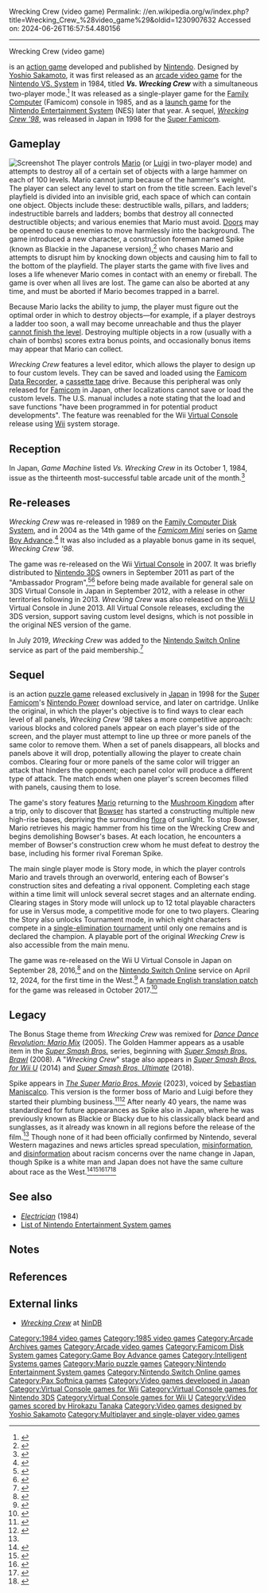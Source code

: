Wrecking Crew (video game)
Permalink: //en.wikipedia.org/w/index.php?title=Wrecking_Crew_%28video_game%29&oldid=1230907632
Accessed on: 2024-06-26T16:57:54.480156



------
Wrecking Crew (video game)
{{Short description|1985 video game}}
{{Use mdy dates|date=December 2023}}
{{More citations needed|date=July 2008}}
{{Infobox video game
| title = Wrecking Crew
| image = Wrecking Crew cover.jpg
| caption = North American box art
| developer = [[Nintendo R&D1]]<ref>{{cite magazine |magazine=[[Nintendo Dream]] |script-title=ja:やればやるほどディスクシステムインタビュー(前編) |pages=96–103 |date=August 6, 2004 |issue=118 |language=ja |publisher=Mainichi Communications Inc.}}</ref>
| publisher = [[Nintendo]]
| producer = [[Gunpei Yokoi]]
| director = [[Satoru Okada]]
| composer = [[Hirokazu Tanaka]]<ref>{{cite AV media notes |url=http://vgmdb.net/album/404 |title=Famicom 20th Anniversary Original Sound Tracks Vol. 1 |year=2004 |publisher=Scitron Digital Contents Inc.}}</ref>
| series = ''[[Mario (franchise)|Mario]]''
| platforms = {{cslist
 | [[Arcade video game|Arcade]]
 | [[Famicom/NES]]
 | [[Famicom Disk System]]
 | [[Game Boy Advance]]
 }}
| released = {{Collapsible list
 | title = July 26, 1984
 | '''Arcade (''Vs. Wrecking Crew'')''' {{vgrelease|JP|July 26, 1984<ref>{{cite web|url=http://www.flyerfever.com/post/94727731278/vs-wrecking-crew|title=Flyer Fever - Vs. Wrecking Crew (Japan, Flyer 1)|access-date=September 2, 2017|archive-url=https://web.archive.org/web/20180720022451/https://www.flyerfever.com/post/94727731278/vs-wrecking-crew|archive-date=July 20, 2018|url-status=dead}}</ref>|NA|September 1984<ref name="Akagi">{{cite book |last1=Akagi |first1=Masumi |title=アーケードTVゲームリスト国内•海外編(1971-2005) |trans-title=Arcade TV Game List: Domestic • Overseas Edition (1971-2005) |date=October 13, 2006 |publisher=Amusement News Agency |language=ja |location=Japan |isbn=978-4990251215 |page=128 |url=https://archive.org/details/ArcadeGameList1971-2005/page/n129}}</ref>|WW|1985}}
 | '''Famicom/NES''' {{vgrelease|JP|May 26, 1985{{efn|Limited release on May 26, 1985.<ref>{{cite web |title=Wrecking Crew (Registration Number PA0000287352) |url=https://cocatalog.loc.gov |website=[[United States Copyright Office]] |access-date=June 15, 2021}}</ref> Wide release on June 18, 1985.<ref>{{cite tweet|title=1985年のきょう『レッキングクルー』(Wrecking Crew)ファミコン版が発売!! |trans-title=Today in 1985, the Famicom version of "Wrecking Crew" was on sale!! |user=Sora_Sakurai|number=1405737035445452800|lang=ja |access-date=June 18, 2021}}</ref>}}|NA|October 18, 1985<ref>{{cite web|url=https://www.wired.com/2010/10/1018nintendo-nes-launches/ |title=October 18, 1985: Nintendo Entertainment System Launches |last=Kohler |first=Chris |publisher=Wired |date=October 18, 2010|access-date=June 8, 2022}}</ref>|EU|October 15, 1987}}
 | '''Famicom Disk System''' {{vgrelease|JP|February 3, 1989<ref name="NinDB">{{cite web |url=http://www.nindb.net/game/wrecking-crew.html |title=Wrecking Crew |publisher=NinDB |access-date=October 27, 2011 |archive-date=December 25, 2011 |archive-url=https://web.archive.org/web/20111225150047/http://nindb.net/game/wrecking-crew.html |url-status=dead }}</ref>}}
 | '''Game Boy Advance''' {{vgrelease|JP|May 21, 2004<ref name=NinDB/>}}
 }}
| genre = [[Action game|Action]], [[Puzzle video game|puzzle]]
| modes = [[Single-player video game|Single-player]], [[Multiplayer video game|multiplayer]]
| arcade system = [[Nintendo VS. System]]
| designer = [[Yoshio Sakamoto]]<ref name="design">{{cite magazine |url=https://www.wired.com/2010/04/sakamoto/ |title=Q&A: Metroid Creator's Early 8-Bit Days at Nintendo |first=Chris |last=Kohler |date=April 7, 2010 |magazine=[[Wired (magazine)|Wired: GameLife]] |publisher=[[Condé Nast Digital]] |access-date=June 8, 2022}}</ref><br>[[Makoto Kano (video game designer)|Makoto Kanoh]]
| programmer = Toshiyuki Nakamura<br>Yase Sobajima<br>Kenji Imai
}}

{{nihongo foot|'''''Wrecking Crew'''''|レッキングクルー|Rekkingu Kurū|lead=yes|group=lower-alpha}} is an [[action game]] developed and published by [[Nintendo]]. Designed by [[Yoshio Sakamoto]], it was first released as an [[arcade video game]] for the [[Nintendo VS. System]] in 1984, titled '''''Vs. Wrecking Crew''''' with a simultaneous two-player mode.<ref>{{cite web|title=Vs. Wrecking Crew|url=http://i.gamersfeed.com/game/29966/Vs.-Wrecking-Crew/home|publisher=iBomb|access-date=October 27, 2011|archive-date=April 25, 2012|archive-url=https://web.archive.org/web/20120425112128/http://i.gamersfeed.com/game/29966/Vs.-Wrecking-Crew/home|url-status=dead}}</ref> It was released as a single-player game for the [[Family Computer]] (Famicom) console in 1985, and as a [[launch game]] for the [[Nintendo Entertainment System]] (NES) later that year. A sequel, ''[[#Sequel|Wrecking Crew '98]]'', was released in Japan in 1998 for the [[Super Famicom]].

==Gameplay==
[[File:Wrecking Crew gameplay.png|thumb|left|Screenshot]]
The player controls [[Mario]] (or [[Luigi]] in two-player mode) and attempts to destroy all of a certain set of objects with a large hammer on each of 100 levels. Mario cannot jump because of the hammer's weight. The player can select any level to start on from the title screen. Each level's playfield is divided into an invisible grid, each space of which can contain one object. Objects include these: destructible walls, pillars, and ladders; indestructible barrels and ladders; bombs that destroy all connected destructible objects; and various enemies that Mario must avoid. [[Door]]s may be opened to cause enemies to move harmlessly into the background. The game introduced a new character, a construction foreman named Spike (known as Blackie in the Japanese version),<ref name="TimeExtension">{{cite web |last1=Yarwood |first1=Jack |title=Nintendo Changes Japanese Name Of Spike For The Super Mario Bros. Movie |url=https://www.timeextension.com/news/2023/04/nintendo-changes-japanese-name-of-spike-for-the-super-mario-bros-movie |website=Time Extension |publisher=[[Hookshot Media]] |access-date=April 20, 2023 |date=April 20, 2023}}</ref> who chases Mario and attempts to disrupt him by knocking down objects and causing him to fall to the bottom of the playfield. The player starts the game with five lives and loses a life whenever Mario comes in contact with an enemy or fireball. The game is over when all lives are lost. The game can also be aborted at any time, and must be aborted if Mario becomes trapped in a barrel.

Because Mario lacks the ability to jump, the player must figure out the optimal order in which to destroy objects—for example, if a player destroys a ladder too soon, a wall may become unreachable and thus the player [[softlock|cannot finish the level]]. Destroying multiple objects in a row (usually with a chain of bombs) scores extra bonus points, and occasionally bonus items may appear that Mario can collect.

''Wrecking Crew'' features a level editor, which allows the player to design up to four custom levels. They can be saved and loaded using the [[Famicom Data Recorder]], a [[compact cassette|cassette tape]] drive. Because this peripheral was only released for [[Nintendo Entertainment System|Famicom]] in Japan, other localizations cannot save or load the custom levels. The U.S. manual includes a note stating that the load and save functions "have been programmed in for potential product developments". The feature was reenabled for the Wii [[Virtual Console]] release using [[Wii]] system storage.{{Citation needed|date=June 2015}}

==Reception==
In Japan, ''Game Machine'' listed ''Vs. Wrecking Crew'' in its October 1, 1984, issue as the thirteenth most-successful table arcade unit of the month.<ref>{{cite magazine|title=Game Machine's Best Hit Games 25 - テーブル型TVゲーム機 (Table Videos)|magazine=Game Machine|issue=245|publisher=Amusement Press|date=October 1, 1984|page=35|lang=ja}}</ref>

==Re-releases==
''Wrecking Crew'' was re-released in 1989 on the [[Family Computer Disk System]], and in 2004 as the 14th game of the ''[[Classic NES Series|Famicom Mini]]'' series on [[Game Boy Advance]].<ref>{{cite web|last=Giffords|first=Kevin|title=Wrecking Crew (Famicom Mini 14)|url=http://www.1up.com/reviews/wrecking-crew-famicom-mini-14|publisher=1up.com|date=January 1, 2000|url-status=dead|archive-url=https://web.archive.org/web/20120716190109/http://www.1up.com/reviews/wrecking-crew-famicom-mini-14|archive-date=July 16, 2012}}</ref> It was also included as a playable bonus game in its sequel, ''Wrecking Crew '98''.

The game was re-released on the Wii [[Virtual Console]] in 2007. It was briefly distributed to [[Nintendo 3DS]] owners in September 2011 as part of the "Ambassador Program",<ref name="ambreward">{{cite web | url=https://www.ign.com/articles/2011/08/30/nintendo-3ds-ambassadors-behold-your-final-five-nes-rewards | last=Thomas | first=Lucas M. | title=Nintendo 3DS Ambassadors, Behold Your Final Five NES Rewards | date=August 30, 2011 | access-date=November 26, 2021}}</ref><ref>{{cite web|author=Luke|title=3DS Ambassador Games Impressions - Super Balloon Wrecking Bros.|url=https://forkthisllama.blogspot.com/2011/09/3ds-ambassador-games-impressions-super.html|work=ForkThisLlama|access-date=September 7, 2011}}</ref> before being made available for general sale on 3DS Virtual Console in Japan in September 2012, with a release in other territories following in 2013. ''Wrecking Crew'' was also released on the [[Wii U]] Virtual Console in June 2013. All Virtual Console releases, excluding the 3DS version, support saving custom level designs, which is not possible in the original NES version of the game.

In July 2019, ''Wrecking Crew'' was added to the [[Nintendo Switch Online]] service as part of the paid membership.<ref>{{Cite web |last=Good |first=Owen S. |date=July 10, 2019 |title=Donkey Kong 3, Wrecking Crew join NES library for Switch Online |url=https://www.polygon.com/nintendo-switch/2019/7/10/20688980/nintendo-switch-online-nes-classics-list-july-2019-wrecking-crew-donkey-kong-3 |access-date=March 26, 2023 |website=Polygon |language=en-US}}</ref>

==Sequel==
{{Infobox video game
| title = Wrecking Crew '98
| image = <!-- DO NOT ADD IMAGE PER FFD; see talk page -->
| developer = {{ubl|[[Nintendo Research & Development 1|Nintendo R&D1]]|Pax Softnica}}
| publisher = [[Nintendo]]
| director = Eiko Takahashi
| producer = Tatsuya Hishida
| designer = {{ubl|Eiko Takahashi|Noriyuki Enoki|Naoki Watanabe|Takashi Kouyama|Reiko Kajigaya}}
| programmer = {{ubl|Narumi Nakashima|Taisuke Araki|Hirotaka Katoh}}
| composer = {{ubl|[[Hirokazu Tanaka]]|Takane Okubo}}
| released = '''Nintendo Power''' ('''SFC''')<ref name="NinDB98">{{cite web |url=http://www.nindb.net/snes/wrecking-crew-98/index.html |title=Wrecking Crew '98 |publisher=NinDB |access-date=October 27, 2011}}</ref>{{vgrelease|JP|January 1, 1998}}'''Super Famicom'''<ref name=NinDB98 /> {{vgrelease|JP|May 23, 1998}}
| genre = [[Action game|Action]], [[Puzzle video game|puzzle]]
| modes = [[Single-player]], [[multiplayer]]
| series = ''[[Mario (franchise)|Mario]]''
| platforms = [[Super Nintendo Entertainment System|Super Famicom]]
}}

{{nihongo foot|'''''Wrecking Crew '98'''''|レッキングクルー'98|Rekkingu Kurū Nainti Eito|lead=yes|group=lower-alpha}} is an action [[Puzzle video game|puzzle game]] released exclusively in [[Japan]] in 1998 for the [[Super Nintendo Entertainment System|Super Famicom]]'s [[Nintendo Power (cartridge)|Nintendo Power]] download service, and later on cartridge. Unlike the original, in which the player's objective is to find ways to clear each level of all panels, ''Wrecking Crew '98'' takes a more competitive approach: various blocks and colored panels appear on each player's side of the screen, and the player must attempt to line up three or more panels of the same color to remove them. When a set of panels disappears, all blocks and panels above it will drop, potentially allowing the player to create chain combos. Clearing four or more panels of the same color will trigger an attack that hinders the opponent; each panel color will produce a different type of attack. The match ends when one player's screen becomes filled with panels, causing them to lose.

The game's story features [[Mario]] returning to the [[Mushroom Kingdom]] after a trip, only to discover that [[Bowser]] has started a constructing multiple new high-rise bases, depriving the surrounding [[flora (plants)|flora]] of sunlight. To stop Bowser, Mario retrieves his magic hammer from his time on the Wrecking Crew and begins demolishing Bowser's bases. At each location, he encounters a member of Bowser's construction crew whom he must defeat to destroy the base, including his former rival Foreman Spike.

The main single player mode is Story mode, in which the player controls Mario and travels through an overworld, entering each of Bowser's construction sites and defeating a rival opponent. Completing each stage within a time limit will unlock several secret stages and an alternate ending. Clearing stages in Story mode will unlock up to 12 total playable characters for use in Versus mode, a competitive mode for one to two players. Clearing the Story also unlocks Tournament mode, in which eight characters compete in a [[single-elimination tournament]] until only one remains and is declared the champion. A playable port of the original ''Wrecking Crew'' is also accessible from the main menu.

The game was re-released on the Wii U Virtual Console in Japan on September 28, 2016,<ref>{{cite web |title=レッキングクルー'98 - Wii U|url=https://www.nintendo.co.jp/titles/20010000014447 |website=任天堂ホームページ |access-date=April 12, 2024 |date=September 28, 2016 |lang=ja}}</ref> and on the [[Nintendo Switch Online]] service on April 12, 2024, for the first time in the West.<ref>{{cite news |last=Doolan |first=Liam |title=Nintendo Expands Switch Online's SNES Library With Three More Titles |url=https://www.nintendolife.com/news/2024/04/nintendo-expands-switch-onlines-snes-library-with-three-more-titles |access-date=April 12, 2024 |work=Nintendo Life |date=April 12, 2024}}</ref> A [[fan translation of video games|fanmade English translation patch]] for the game was released in October 2017.<ref>{{cite news |last=Lopes |first=Gonçalo |title=English Translation Released for Super Famicom Exclusive Wrecking Crew '98 |url=https://www.nintendolife.com/news/2017/10/english_translation_released_for_super_famicom_exclusive_wrecking_crew_98 |access-date=April 12, 2024 |work=Nintendo Life |date=October 4, 2017}}</ref>

==Legacy==
The Bonus Stage theme from ''Wrecking Crew'' was remixed for ''[[Dance Dance Revolution: Mario Mix]]'' (2005).{{citation needed|date=October 2011}} The Golden Hammer appears as a usable item in the ''[[Super Smash Bros.]]'' series, beginning with ''[[Super Smash Bros. Brawl]]'' (2008).{{citation needed|date=October 2011}} A "''Wrecking Crew''" stage also appears in ''[[Super Smash Bros. for Nintendo 3DS and Wii U|Super Smash Bros. for Wii U]]'' (2014) and ''[[Super Smash Bros. Ultimate]]'' (2018).{{citation needed|date=January 2019}}

Spike appears in ''[[The Super Mario Bros. Movie]]'' (2023), voiced by [[Sebastian Maniscalco]]. This version is the former boss of Mario and Luigi before they started their plumbing business.<ref>{{cite web|url=https://www.nintendoenthusiast.com/sebastian-maniscalco-will-voice-spike-in-illumination-super-mario-movie/|title=Sebastian Maniscalco will voice 'Spike' in Illumination Super Mario movie|last=Ditchfield|first=Jaime|date=August 9, 2021|access-date=August 10, 2021|archive-date=August 24, 2021|archive-url=https://web.archive.org/web/20210824205410/https://www.nintendoenthusiast.com/sebastian-maniscalco-will-voice-spike-in-illumination-super-mario-movie/|url-status=dead}}</ref><ref>{{cite web |title=Super Mario Bros. Plumbing |url=https://www.smbplumbing.com/ |access-date=February 12, 2023}}</ref> After nearly 40 years, the name was standardized for future appearances as Spike also in Japan, where he was previously known as Blackie or Blacky due to his classically black beard and sunglasses, as it already was known in all regions before the release of the film.<ref name="TimeExtension"/> Though none of it had been officially confirmed by Nintendo, several Western magazines and news articles spread speculation, [[misinformation]], and [[disinformation]] about racism concerns over the name change in Japan, though Spike is a white man and Japan does not have the same culture about race as the West.<ref>{{Cite web |date=April 20, 2023 |title=Nintendo Renamed This Super Mario Bros. Movie Character, Possibly To Avoid Racism |url=https://kotaku.com/super-mario-bros-movie-nintendo-spike-wrecking-crew-1850358115 |access-date=November 16, 2023 |website=Kotaku |language=en}}</ref><ref>{{Cite web |last=Egan |first=Toussaint |date=April 21, 2023 |title=Nintendo is changing Mario 'bad guy' Foreman Spike's name in Japan |url=https://www.polygon.com/23693162/super-mario-bros-movie-spike-name-change-nintendo-announcement |access-date=November 16, 2023 |website=Polygon |language=en-US}}</ref><ref>{{Cite web |last= |first= |date=April 25, 2023 |title=Mario villain's name changed from racist slur in games, movie |url=https://nypost.com/2023/04/25/mario-villains-name-changed-from-racist-slur-in-games-movie/ |access-date=November 16, 2023 |website=[[New York Post]] |language=en-US}}</ref><ref>{{Cite web |last=Lau |first=Chris |date=April 25, 2023 |title=Nintendo changes Japanese name of villainous Super Mario character |url=https://www.cnn.com/2023/04/25/asia/nintendo-mario-character-name-change-intl-hnk/index.html |access-date=November 16, 2023 |website=CNN |language=en}}</ref><ref>{{Cite news |date=April 20, 2023 |title=Nintendo acknowledges Mario character name change for Japan |language=en |work=Eurogamer.net |url=https://www.eurogamer.net/nintendo-acknowledges-mario-character-name-change-for-japan |access-date=November 16, 2023}}</ref>

==See also==
{{portal|Video games|1980s}}
* ''[[Electrician (video game)|Electrician]]'' (1984)
* [[List of Nintendo Entertainment System games]]

==Notes==
{{notelist}}

==References==
{{Reflist}}

==External links==
{{Spoken Wikipedia|date=2024-04-15|En-Wrecking-Crew-(video_game)-article.ogg}}
* [http://www.nindb.net/snes/wrecking-crew-98/index.html ''Wrecking Crew''] at [http://www.nindb.net/ NinDB]

{{Luigi}}
{{Mario puzzle games}}
{{Intelligent Systems}}
{{Authority control}}

{{DEFAULTSORT:Wrecking Crew (video game)}}
[[Category:1984 video games]]
[[Category:1985 video games]]
[[Category:Arcade Archives games]]
[[Category:Arcade video games]]
[[Category:Famicom Disk System games]]
[[Category:Game Boy Advance games]]
[[Category:Intelligent Systems games]]
[[Category:Mario puzzle games]]
[[Category:Nintendo Entertainment System games]]
[[Category:Nintendo Switch Online games]]
[[Category:Pax Softnica games]]
[[Category:Video games developed in Japan]]
[[Category:Virtual Console games for Wii]]
[[Category:Virtual Console games for Nintendo 3DS]]
[[Category:Virtual Console games for Wii U]]
[[Category:Video games scored by Hirokazu Tanaka]]
[[Category:Video games designed by Yoshio Sakamoto]]
[[Category:Multiplayer and single-player video games]]